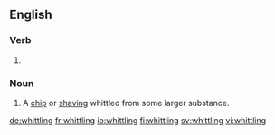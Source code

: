 ==English==

===Verb===
{{head|en}}

# {{present participle of|whittle|lang=en}}

===Noun===
{{en-noun}}

# {{context|usually|in the plural|lang=en}} A [[chip]] or [[shaving]] whittled from some larger substance.

[[de:whittling]]
[[fr:whittling]]
[[io:whittling]]
[[fi:whittling]]
[[sv:whittling]]
[[vi:whittling]]